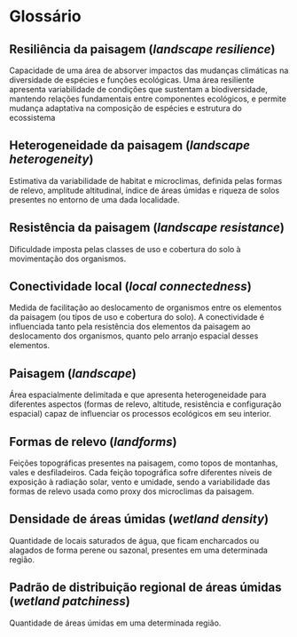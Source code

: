 # Glossário

## Resiliência da paisagem (_landscape resilience_)
Capacidade de uma área de absorver impactos das mudanças climáticas na diversidade de espécies e funções ecológicas. Uma área resiliente apresenta variabilidade de condições que sustentam a biodiversidade, mantendo relações fundamentais entre componentes ecológicos, e permite mudança adaptativa na composição de espécies e estrutura do ecossistema

## Heterogeneidade da paisagem (_landscape heterogeneity_)
Estimativa da variabilidade de habitat e microclimas, definida pelas formas de relevo, amplitude altitudinal, índice de áreas úmidas e riqueza de solos presentes no entorno de uma dada localidade.

## Resistência da paisagem (_landscape resistance_)
Dificuldade imposta pelas classes de uso e cobertura do solo à movimentação dos organismos.

## Conectividade local (_local connectedness_)
Medida de facilitação ao deslocamento de organismos entre os elementos da paisagem (ou tipos de uso e cobertura do solo). A conectividade é influenciada tanto pela resistência dos elementos da paisagem ao deslocamento dos organismos, quanto pelo arranjo espacial desses elementos.

## Paisagem (_landscape_)
Área espacialmente delimitada e que apresenta heterogeneidade para diferentes aspectos (formas de relevo, altitude, resistência e configuração espacial) capaz de influenciar os processos ecológicos em seu interior.

## Formas de relevo (_landforms_)
Feições topográficas presentes na paisagem, como topos de montanhas, vales e desfiladeiros. Cada feição topográfica sofre diferentes níveis de exposição à radiação solar, vento e umidade, sendo a variabilidade das formas de relevo usada como proxy dos microclimas da paisagem.

## Densidade de áreas úmidas (_wetland density_)
Quantidade de locais saturados de água, que ficam encharcados ou alagados de forma perene ou sazonal, presentes em uma determinada região.

## Padrão de distribuição regional de áreas úmidas (_wetland patchiness_)
Quantidade de áreas úmidas em uma determinada região.
